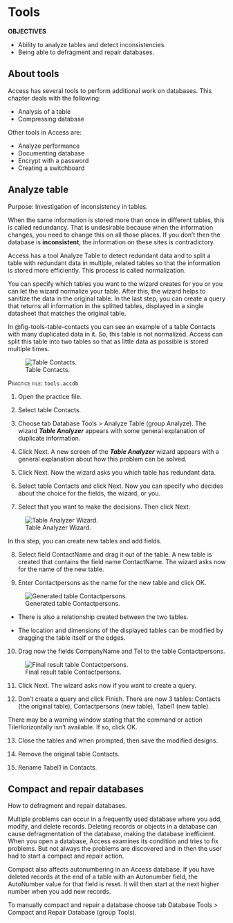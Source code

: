 # Tools {#sec-tools}

::: {.callout-note appearance="simple" icon="false"}
**OBJECTIVES**

-   Ability to analyze tables and detect inconsistencies.
-   Being able to defragment and repair databases.
:::

## About tools {#sec-tools-about}

Access has several tools to perform additional work on databases. This chapter deals with the following:

-   Analysis of a table
-   Compressing database

Other tools in Access are:

-   Analyze performance
-   Documenting database
-   Encrypt with a password
-   Creating a switchboard

## Analyze table {#sec-analyse-tables}

Purpose: Investigation of inconsistency in tables.

When the same information is stored more than once in different tables, this is called redundancy. That is undesirable because when the information changes, you need to change this on all those places. If you don't then the database is **inconsistent**, the information on these sites is contradictory.

Access has a tool [Analyze Table]{.uicontrol} to detect redundant data and to split a table with redundant data in multiple, related tables so that the information is stored more efficiently. This process is called normalization.

You can specify which tables you want to the wizard creates for you or you can let the wizard normalize your table. After this, the wizard helps to sanitize the data in the original table. In the last step, you can create a query that returns all information in the splitted tables, displayed in a single datasheet that matches the original table.

In @fig-tools-table-contacts you can see an example of a table [Contacts]{.varname} with many duplicated data in it. So, this table is not normalized. Access can split this table into two tables so that as little data as possible is stored multiple times.

![Table Contacts.](images/tools/table-contacts.png){#fig-tools-table-contacts}

::: {#prp-tools-analyze}
[Practice file]{.smallcaps}: `tools.accdb`

1.  Open the practice file.

2.  Select table [Contacts]{.varname}.

3.  Choose [tab Database Tools \> Analyze Table (group Analyze)]{.uicontrol}. The wizard ***Table Analyzer*** appears with some general explanation of duplicate information.

4.  Click [Next]{.uicontrol}. A new screen of the ***Table Analyzer*** wizard appears with a general explanation about how this problem can be solved.

5.  Click [Next]{.uicontrol}. Now the wizard asks you which table has redundant data.

6.  Select table [Contacts]{.varname} and click [Next]{.uicontrol}. Now you can specify who decides about the choice for the fields, the wizard, or you.

7.  Select that you want to make the decisions. Then click [Next]{.uicontrol}.

![Table Analyzer Wizard.](images/tools/table-analyzer-wizard.png){#fig-table-analyzer-wizard}

::: callout-note
In this step, you can create new tables and add fields.
:::

8.  Select field [ContactName]{.varname} and drag it out of the table. A new table is created that contains the field name [ContactName]{.varname}. The wizard asks now for the name of the new table.

9.  Enter [Contactpersons]{.varname} as the name for the new table and click [OK]{.uicontrol}.

![Generated table Contactpersons.](images/tools/table-generated.png){#fig-table-generated}

::: callout-note
-   There is also a relationship created between the two tables.

-   The location and dimensions of the displayed tables can be modified by dragging the table itself or the edges.
:::

10. Drag now the fields [CompanyName]{.varname} and [Tel]{.varname} to the table [Contactpersons]{.varname}.

![Final result table Contactpersons.](images/tools/tables-splitted.png){#fig-tables-splitted}

11. Click [Next]{.uicontrol}. The wizard asks now if you want to create a query.

12. Don't create a query and click [Finish]{.uicontrol}. There are now 3 tables: [Contacts]{.varname} (the original table), [Contactpersons]{.varname} (new table), [Tabel1]{.varname} (new table).

::: callout-warning
There may be a warning window stating that the command or action [TileHorizontally]{.uicontrol} isn't available. If so, click [OK]{.uicontrol}.
:::

13. Close the tables and when prompted, then save the modified designs.

14. Remove the original table [Contacts]{.varname}.

15. Rename [Tabel1]{.varname} in [Contacts]{.varname}.
:::

## Compact and repair databases {#sec-compact-repair}

How to defragment and repair databases.

Multiple problems can occur in a frequently used database where you add, modify, and delete records. Deleting records or objects in a database can cause defragmentation of the database, making the database inefficient. When you open a database, Access examines its condition and tries to fix problems. But not always the problems are discovered and in then the user had to start a compact and repair action.

Compact also affects autonumbering in an Access database. If you have deleted records at the end of a table with an Autonumber field, the AutoNumber value for that field is reset. It will then start at the next higher number when you add new records.

To manually compact and repair a database choose [tab Database Tools \> Compact and Repair Database (group Tools)]{.uicontrol}.
